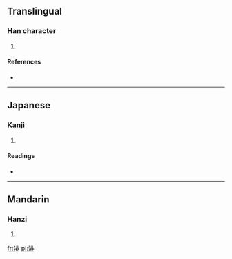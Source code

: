 ==Translingual==

===Han character===
{{Han char|rn=85|rad=水|as=08|sn=11|four=|canj=水中一卜 (ELMY)}}

# {{defn|Han|sort=水08}}

====References====
* {{Han ref|kx=0633.360|dkj=17733|hdz=31647.040|uh=6E04|ud=28164}}

----

==Japanese==

===Kanji===
{{ja-kanji|grade=|rs=水08}}

# {{defn|Japanese|sort=水08}}

====Readings====
* {{ja-readings|on=[[ひ]] (hi)|kun=}}

----

==Mandarin==

===Hanzi===
{{cmn-hanzi|pin=[[fēi]] ([[fei1]]), [[qìng]] ([[qing4]])|wg=fei<sup>1</sup>, ch'ing<sup>4</sup>}}

# {{defn|Mandarin|sort=水08}}

[[fr:渄]]
[[pl:渄]]